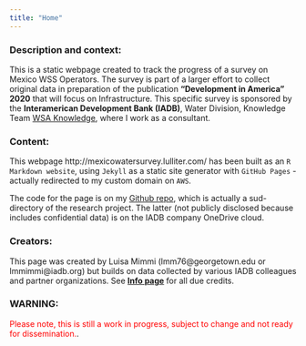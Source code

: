 ```yaml
---
title: "Home"
---
```


### Description and context: 
This is a static webpage created to track the progress of a survey on Mexico WSS Operators. The survey is part of a larger effort to collect original data in preparation of the publication **"Development in America" 2020** that will focus on Infrastructure. This specific survey is sponsored by the **Interamerican Development Bank (IADB)**, Water Division, Knowledge Team  [WSA Knowledge](https://idbg.sharepoint.com/sites/WSAknowledge), where I work as a consultant. 

### Content: 
This webpage http://mexicowatersurvey.lulliter.com/ has been built as an `R Markdown website`, using `Jekyll` as a static site generator with `GitHub Pages` - actually redirected to my custom domain on `AWS`. 

The code for the page is on my [Github repo](https://github.com/Lulliter/MexicoWaterSurvey), which is actually a sud-directory of the research project. The latter (not publicly disclosed because includes confidential data) is on the IADB company OneDrive cloud. 	

### Creators: 
This page was created by Luisa Mimmi (lmm76@georgetown.edu or lmmimmi@iadb.org) but builds on data collected by various IADB colleagues and partner organizations. See [**Info page**](http://mexicowatersurvey.lulliter.com/info.html) for all due credits. 

### WARNING: 
<span style="color:red">Please note, this is still a work in progress, subject to change and not ready for dissemination.</span>.
